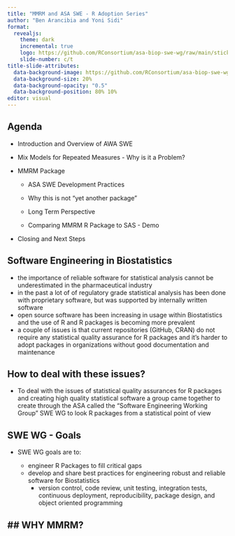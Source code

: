 ```yaml
---
title: "MMRM and ASA SWE - R Adoption Series"
author: "Ben Arancibia and Yoni Sidi"
format: 
  revealjs:
    theme: dark
    incremental: true
    logo: https://github.com/RConsortium/asa-biop-swe-wg/raw/main/sticker/sticker-1200.png
    slide-number: c/t
title-slide-attributes: 
  data-background-image: https://github.com/RConsortium/asa-biop-swe-wg/raw/main/sticker/sticker-1200.png
  data-background-size: 20%
  data-background-opacity: "0.5"
  data-background-position: 80% 10%
editor: visual
---
```


## Agenda

-   Introduction and Overview of AWA SWE

-   Mix Models for Repeated Measures - Why is it a Problem?

-   MMRM Package

    -   ASA SWE Development Practices

    -   Why this is not "yet another package"

    -   Long Term Perspective

    -   Comparing MMRM R Package to SAS - Demo

-   Closing and Next Steps

## Software Engineering in Biostatistics

-   the importance of reliable software for statistical analysis cannot be underestimated in the pharmaceutical industry
-   in the past a lot of of regulatory grade statistical analysis has been done with proprietary software, but was supported by internally written software
-   open source software has been increasing in usage within Biostatistics and the use of R and R packages is becoming more prevalent
-   a couple of issues is that current repositories (GitHub, CRAN) do not require any statistical quality assurance for R packages and it's harder to adopt packages in organizations without good documentation and maintenance

## How to deal with these issues?

-   To deal with the issues of statistical quality assurances for R packages and creating high quality statistical software a group came together to create through the ASA called the "Software Engineering Working Group" SWE WG to look R packages from a statistical point of view

## SWE WG - Goals

-   SWE WG goals are to:

    -   engineer R Packages to fill critical gaps
    -   develop and share best practices for engineering robust and reliable software for Biostatistics
        -   version control, code review, unit testing, integration tests, continuous deployment, reproducibility, package design, and object oriented programming
        
## WHY MMRM?
- 
